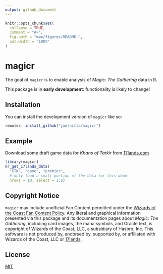 ```yaml
---
output: github_document
---
```


<!-- README.md is generated from README.Rmd. Please edit that file -->

```r
knitr::opts_chunk$set(
  collapse = TRUE,
  comment = "#>",
  fig.path = "man/figures/README-",
  out.width = "100%"
)
```

# magicr

<!-- badges: start -->
<!-- badges: end -->

The goal of `magicr` is to enable analysis of *Magic: The Gathering* data in R.

This package is in **early development**: functionality is likely to change!

## Installation

You can install the development version of `magicr` like so:

``` r
remotes::install_github("joelnitta/magicr")
```

## Example

Download some draft game data for *Khans of Tarkir* from [17lands.com](https://www.17lands.com)

```r
library(magicr)
mr_get_17lands_data(
  "KTK", "game", "premier",
  # only load a small portion of the data for this demo
  nrows = 10, select = 1:8)
```

## Copyright Notice

`magicr` may include unofficial Fan Content permitted under the [Wizards of the
Coast Fan Content Policy](https://company.wizards.com/en/legal/fancontentpolicy).
Any literal and graphical information presented via this package and its
documentation pages about _Magic: The Gathering_, including card images, the
mana symbols, and Oracle text, is copyright of Wizards of the Coast, LLC, a
subsidiary of Hasbro, Inc. This software is not produced by, endorsed by,
supported by, or affiliated with Wizards of the Coast, LLC or
[17lands](https://www.17lands.com).

## License

[MIT](LICENSE)